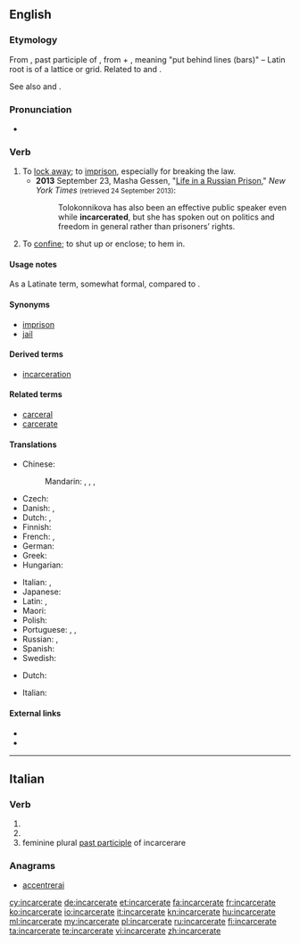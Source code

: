 ==English==

===Etymology===
From {{etyl|ML.|en}} {{term|incarceratus}}, past participle of {{term|incarcerare||to imprison|lang=la}}, from {{etyl|la|en}} {{term|in||in|lang=la}} + {{term|carcer||a prison|lang=la}}, meaning "put behind lines (bars)" – Latin root is of a lattice or grid. Related to {{term|cancel||cross out with lines|lang=en}} and {{term|chancel||area behind a lattice|lang=en}}.

See also {{term|carcerate|lang=en}} and {{term|cancer|lang=en}}.

===Pronunciation===
* {{a|UK}} {{IPA|/ɪnˈkɑː.sə.ɹeɪt/|lang=en}}

===Verb===
{{en-verb|incarcerat}}

# To [[lock away]]; to [[imprison]], especially for breaking the law.
#* '''2013''' September 23, Masha Gessen, "[http://latitude.blogs.nytimes.com/2013/09/23/life-in-a-russian-prison/ Life in a Russian Prison]," ''New York Times'' <small>(retrieved 24 September 2013)</small>:
#*: Tolokonnikova has also been an effective public speaker even while '''incarcerated''', but she has spoken out on politics and freedom in general rather than prisoners’ rights.
# To [[confine]]; to shut up or enclose; to hem in.

====Usage notes====
As a Latinate term, somewhat formal, compared to {{term|imprison|lang=en}}.

====Synonyms====
* [[imprison]]
* [[jail]]

====Derived terms====
* [[incarceration]]

====Related terms====
* [[carceral]]
* [[carcerate]]

====Translations====
{{trans-top|to lock away in prison}}
* Chinese:
*: Mandarin: {{t+|cmn|監禁|sc=Hani}}, {{t|cmn|监禁|tr=jiānjìn|sc=Hani}}, {{t+|cmn|禁閉|sc=Hani}}, {{t+|cmn|禁闭|tr=jìnbì|sc=Hani}}
* Czech: {{t+|cs|věznit}}
* Danish: {{t|da|indespære}}, {{t|da|fængsle}}
* Dutch: {{t+|nl|opsluiten}}, {{t+|nl|gevangenzetten}}
* Finnish: {{t+|fi|vangita}}
* French: {{t+|fr|incarcérer}}, {{t|fr|imprisonner}}
* German: {{t+|de|einsperren}}
* Greek: {{t+|el|φυλακίσει|tr=phylakísei|sc=Grek}}
* Hungarian: {{t+|hu|bebörtönöz}}
{{trans-mid}}
* Italian: {{t+|it|incarcerare}}, {{t+|it|imprigionare}}
* Japanese: {{t|ja|投獄|tr=とうごくする, tōgoku suru|alt=投獄する|sc=Jpan}}
* Latin: {{t-check|la|incarcerare}}, {{t-check|la|[[in]] [[carcerem]] [[conjicere]]}} <!-- was "in carcerem conjicere" - assumed sum-of-parts; if an idiom, remove the wikilinks to the individual words. see [[User:Kephir/gadgets/xte#Translation_fixing]] -->
* Maori: {{t|mi|mauhere}}
* Polish: {{t|pl|uwięzić}}
* Portuguese: {{t+|pt|prender}}, {{t|pt|encarcerar}}, {{t+|pt|aprisionar}}
* Russian: {{t|ru|заключать в тюрьму|impf|tr=zaključátʹ v tjurʹmú|sc=Cyrl}}, {{t|ru|заключить в тюрьму|pf|tr=zaključítʹ v tjurʹmú|sc=Cyrl}}
* Spanish: {{t+|es|encarcelar}}
* Swedish: {{t|sv|inspärra}}
{{trans-bottom}}

{{trans-top|to confine}}
* Dutch: {{t+|nl|intomen}}
{{trans-mid}}
* Italian: {{t+|it|imprigionare}}
{{trans-bottom}}

====External links====
* {{R:Webster 1913}}
* {{R:Century 1911}}

----

==Italian==

===Verb===
{{head|it|verb form}}

# {{inflection of|incarcerare||2|p|pres|lang=it}}
# {{inflection of|incarcerare||3|s|imp|lang=it}}
# feminine plural [[past participle]] of incarcerare

===Anagrams===
* [[accentrerai#Italian|accentrerai]]

[[cy:incarcerate]]
[[de:incarcerate]]
[[et:incarcerate]]
[[fa:incarcerate]]
[[fr:incarcerate]]
[[ko:incarcerate]]
[[io:incarcerate]]
[[it:incarcerate]]
[[kn:incarcerate]]
[[hu:incarcerate]]
[[ml:incarcerate]]
[[my:incarcerate]]
[[pl:incarcerate]]
[[ru:incarcerate]]
[[fi:incarcerate]]
[[ta:incarcerate]]
[[te:incarcerate]]
[[vi:incarcerate]]
[[zh:incarcerate]]